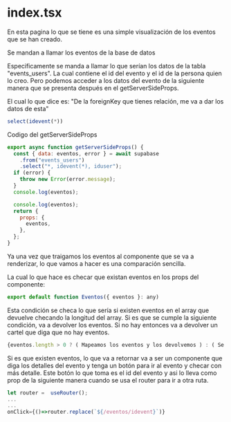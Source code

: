 # index.tsx

En esta pagina lo que se tiene es una simple visualización de los eventos que se han creado.

Se mandan a llamar los eventos de la base de datos

Especificamente se manda a llamar lo que serían los datos de la tabla "events_users". La cual contiene el id del evento y el id de la persona quien lo creo. Pero podemos acceder a los datos del evento de la siguiente manera que se presenta después en el getServerSideProps.

El cual lo que dice es: "De la foreignKey que tienes relación, me va a dar los datos de esta"

```js
select(idevent(*))
```

Codigo del getServerSideProps

```js
export async function getServerSideProps() {
  const { data: eventos, error } = await supabase
    .from("events_users")
    .select("*, idevent(*), iduser");
  if (error) {
    throw new Error(error.message);
  }
  console.log(eventos);

  console.log(eventos);
  return {
    props: {
      eventos,
    },
  };
}
```

Ya una vez que traigamos los eventos al componente que se va a renderizar, lo que vamos a hacer es una comparación sencilla.

La cual lo que hace es checar que existan eventos en los props del componente:

```js
export default function Eventos({ eventos }: any)
```

Esta condición se checa lo que sería si existen eventos en el array que devuelve checando la longitud del array. Si es que se cumple la siguiente condición, va a devolver los eventos. Si no hay entonces va a devolver un cartel que diga que no hay eventos.

```js
{eventos.length > 0 ? ( Mapeamos los eventos y los devolvemos ) : ( Se devuelve un cartel donde dice que no hay eventos )}
```

Si es que existen eventos, lo que va a retornar va a ser un componente que diga los detalles del evento y tenga un botón para ir al evento y checar con más detalle.
Este botón lo que toma es el id del evento y asi lo lleva como prop de la siguiente manera cuando se usa el router para ir a otra ruta.

```js
let router =  useRouter();
...
...
onClick={()=>router.replace(`${/eventos/idevent}`)}
```
